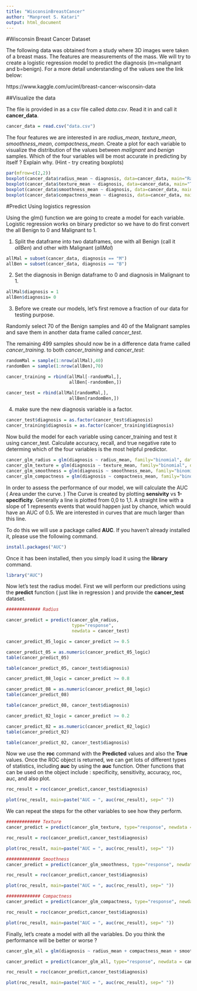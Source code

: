 ```yaml
---
title: "WisconsinBreastCancer"
author: "Manpreet S. Katari"
output: html_document
---
```


#Wisconsin Breast Cancer Dataset

The following data was obtained from a study where 3D images were taken of a breast mass. The features are measurements of the mass. We will try to create a logistic regression model to predict the diagnosis (m=malignant and b=benign). For a more detail understanding of the values see the link below:

https://www.kaggle.com/uciml/breast-cancer-wisconsin-data

##Visualize the data

The file is provided in as a csv file called *data.csv*. Read it in and call it **cancer_data**.

```r

cancer_data = read.csv("data.csv")
```

The four features we are interested in are *radius_mean*, *texture_mean*, *smoothness_mean*, *compactness_mean*. Create a plot for each variable to visualize the distribution of the values between *malignant* and *benign* samples. Which of the four variables will be most accurate in predicting by itself ? Explain why. (Hint - try creating boxplots)

```r
par(mfrow=c(2,2))
boxplot(cancer_data$radius_mean ~ diagnosis, data=cancer_data, main="Radius")
boxplot(cancer_data$texture_mean ~ diagnosis, data=cancer_data, main="Texture")
boxplot(cancer_data$smoothness_mean ~ diagnosis, data=cancer_data, main="Smoothness")
boxplot(cancer_data$compactness_mean ~ diagnosis, data=cancer_data, main="Compactness")
```

#Predict Using logistics regression

Using the glm() function we are going to create a model for each variable. Logistic regression works on binary predictor so we have to do first convert the all Benign to 0 and Malignant to 1.

1) Split the dataframe into two dataframes, one with all Benign (call it *allBen*) and other with Malignant (*allMal*)

```r
allMal = subset(cancer_data, diagnosis == "M")
allBen = subset(cancer_data, diagnosis == "B")
```


2) Set the diagnosis in Benign dataframe to 0 and diagnosis in Malignant to 1. 

```r
allMal$diagnosis = 1
allBen$diagnosis= 0
```


3) Before we create our models, let's first remove a fraction of our data for testing purpose.

Randomly select 70 of the Benign samples and 40 of the Malignant samples and save them in another data frame called *cancer_test*.

The remaining 499 samples should now be in a difference data frame called *cancer_training*.  to both *cancer_training* and *cancer_test*: 


```r

randomMal = sample(1:nrow(allMal),40)
randomBen = sample(1:nrow(allBen),70)

cancer_training = rbind(allMal[-randomMal,],
                        allBen[-randomBen,])

cancer_test = rbind(allMal[randomMal,],
                        allBen[randomBen,])

```

4) make sure the new diagnosis variable is a factor.


```r
cancer_test$diagnosis = as.factor(cancer_test$diagnosis)
cancer_training$diagnosis = as.factor(cancer_training$diagnosis)

```

Now build the model for each variable using cancer_training and test it using cancer_test.
Calculate accuracy, recall, and true negative rate to determing which of the four variables is the most helpful predictor.

```r
cancer_glm_radius = glm(diagnosis ~ radius_mean, family="binomial", data=cancer_training)
cancer_glm_texture = glm(diagnosis ~ texture_mean, family="binomial", data=cancer_training)
cancer_glm_smoothness = glm(diagnosis ~ smoothness_mean, family="binomial", data=cancer_training)
cancer_glm_compactness = glm(diagnosis ~ compactness_mean, family="binomial", data=cancer_training)

```

In order to assess the performance of our model, we will calculate the AUC ( Area under the curve. ) The Curve is created by plotting **sensivity** vs **1-specificity**. Generally a line is plotted from 0,0 to 1,1. A straight line with a slope of 1 represents events that would happen just by chance, which would have an AUC of 0.5. We are interested in curves that are much larger than this line.  

To do this we will use a package called **AUC**. If you haven't already installed it, please use the following command.
```r
install.packages("AUC")
```

Once it has been installed, then you simply load it using the **library** command.

```r
library("AUC")
```

Now let's test the radius model. First we will perform our predictions using the **predict** function ( just like in regression ) and provide the **cancer_test** dataset.

```r
############# Radius

cancer_predict = predict(cancer_glm_radius, 
                         type="response", 
                         newdata = cancer_test)
```

```r
cancer_predict_05_logic = cancer_predict >= 0.5

cancer_predict_05 = as.numeric(cancer_predict_05_logic)
table(cancer_predict_05)

table(cancer_predict_05, cancer_test$diagnosis)
```

```r
cancer_predict_08_logic = cancer_predict >= 0.8

cancer_predict_08 = as.numeric(cancer_predict_08_logic)
table(cancer_predict_08)

table(cancer_predict_08, cancer_test$diagnosis)
```

```r
cancer_predict_02_logic = cancer_predict >= 0.2

cancer_predict_02 = as.numeric(cancer_predict_02_logic)
table(cancer_predict_02)

table(cancer_predict_02, cancer_test$diagnosis)
```

Now we use the **roc** command with the **Predicted** values and also the **True** values. Once the ROC object is returned, we can get lots of different types of statistics, including **auc** by using the **auc** function. Other functions that can be used on the object include : specificity, sensitivity, accuracy, roc, auc, and also plot.

```r
roc_result = roc(cancer_predict,cancer_test$diagnosis)

plot(roc_result, main=paste("AUC = ", auc(roc_result), sep=" "))
```

We can repeat the steps for the other variables to see how they perform.


```r
############# Texture
cancer_predict = predict(cancer_glm_texture, type="response", newdata = cancer_test)

roc_result = roc(cancer_predict,cancer_test$diagnosis)

plot(roc_result, main=paste("AUC = ", auc(roc_result), sep=" "))

```



```r
############# Smoothness
cancer_predict = predict(cancer_glm_smoothness, type="response", newdata = cancer_test)

roc_result = roc(cancer_predict,cancer_test$diagnosis)

plot(roc_result, main=paste("AUC = ", auc(roc_result), sep=" "))

```


```r
############# Compactness
cancer_predict = predict(cancer_glm_compactness, type="response", newdata = cancer_test)

roc_result = roc(cancer_predict,cancer_test$diagnosis)

plot(roc_result, main=paste("AUC = ", auc(roc_result), sep=" "))

```

Finally, let's create a model with all the variables. Do you think the performance will be better or worse ?

```r
cancer_glm_all = glm(diagnosis ~ radius_mean + compactness_mean + smoothness_mean + texture_mean, family="binomial", data=cancer_training)

cancer_predict = predict(cancer_glm_all, type="response", newdata = cancer_test)

roc_result = roc(cancer_predict,cancer_test$diagnosis)

plot(roc_result, main=paste("AUC = ", auc(roc_result), sep=" "))


```
